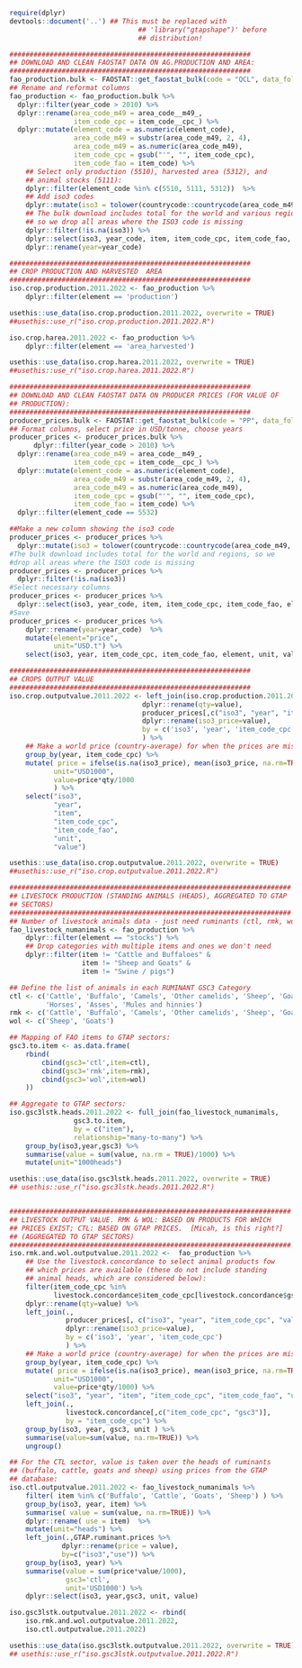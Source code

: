```R
require(dplyr)
devtools::document('..') ## This must be replaced with
                                ## 'library("gtapshape")' before
                                ## distribution!

############################################################
## DOWNLOAD AND CLEAN FAOSTAT DATA ON AG.PRODUCTION AND AREA:
############################################################
fao_production.bulk <- FAOSTAT::get_faostat_bulk(code = "QCL", data_folder =   tempdir())
## Rename and reformat columns
fao_production <- fao_production.bulk %>%
  dplyr::filter(year_code > 2010) %>%
  dplyr::rename(area_code_m49 = area_code__m49_,
                item_code_cpc = item_code__cpc_) %>%
  dplyr::mutate(element_code = as.numeric(element_code),
                area_code_m49 = substr(area_code_m49, 2, 4),
                area_code_m49 = as.numeric(area_code_m49),
                item_code_cpc = gsub("'", "", item_code_cpc),
                item_code_fao = item_code) %>%
    ## Select only production (5510), harvested area (5312), and
    ## animal stocks (5111):
    dplyr::filter(element_code %in% c(5510, 5111, 5312))  %>%
    ## Add iso3 codes
    dplyr::mutate(iso3 = tolower(countrycode::countrycode(area_code_m49, 'iso3n', 'iso3c'))) %>%
    ## The bulk download includes total for the world and various regions,
    ## so we drop all areas where the ISO3 code is missing
    dplyr::filter(!is.na(iso3)) %>%
    dplyr::select(iso3, year_code, item, item_code_cpc, item_code_fao, element, unit, value) %>%
    dplyr::rename(year=year_code)

############################################################
## CROP PRODUCTION AND HARVESTED  AREA
############################################################
iso.crop.production.2011.2022 <- fao_production %>%
    dplyr::filter(element == 'production')

usethis::use_data(iso.crop.production.2011.2022, overwrite = TRUE)
##usethis::use_r("iso.crop.production.2011.2022.R")

iso.crop.harea.2011.2022 <- fao_production %>%
    dplyr::filter(element == 'area_harvested')

usethis::use_data(iso.crop.harea.2011.2022, overwrite = TRUE)
##usethis::use_r("iso.crop.harea.2011.2022.R")

############################################################
## DOWNLOAD AND CLEAN FAOSTAT DATA ON PRODUCER PRICES (FOR VALUE OF
## PRODUCTION):
############################################################
producer_prices.bulk <- FAOSTAT::get_faostat_bulk(code = "PP", data_folder = tempdir())
## Format columns, select price in USD/tonne, choose years
producer_prices <- producer_prices.bulk %>%
      dplyr::filter(year_code > 2010) %>%
  dplyr::rename(area_code_m49 = area_code__m49_,
                item_code_cpc = item_code__cpc_) %>%
  dplyr::mutate(element_code = as.numeric(element_code),
                area_code_m49 = substr(area_code_m49, 2, 4),
                area_code_m49 = as.numeric(area_code_m49),
                item_code_cpc = gsub("'", "", item_code_cpc),
                item_code_fao = item_code) %>%
  dplyr::filter(element_code == 5532)

##Make a new column showing the iso3 code
producer_prices <- producer_prices %>%
  dplyr::mutate(iso3 = tolower(countrycode::countrycode(area_code_m49, 'iso3n', 'iso3c')))
#The bulk download includes total for the world and regions, so we
#drop all areas where the ISO3 code is missing
producer_prices <- producer_prices %>%
  dplyr::filter(!is.na(iso3))
#Select necessary columns
producer_prices <- producer_prices %>%
  dplyr::select(iso3, year_code, item, item_code_cpc, item_code_fao, element, unit, value)
#Save
producer_prices <- producer_prices %>%
    dplyr::rename(year=year_code)  %>%
    mutate(element="price",
           unit="USD.t") %>%
    select(iso3, year, item_code_cpc, item_code_fao, element, unit, value)

############################################################
## CROPS OUTPUT VALUE
############################################################
iso.crop.outputvalue.2011.2022 <- left_join(iso.crop.production.2011.2022 %>%
                                 dplyr::rename(qty=value),
                                 producer_prices[,c("iso3", "year", "item_code_cpc", "value")] %>%
                                 dplyr::rename(iso3_price=value),
                                 by = c('iso3', 'year', 'item_code_cpc')
                                 ) %>%
    ## Make a world price (country-average) for when the prices are missing
    group_by(year, item_code_cpc) %>%
    mutate( price = ifelse(is.na(iso3_price), mean(iso3_price, na.rm=TRUE), iso3_price),
           unit="USD1000",
           value=price*qty/1000
           ) %>%
    select("iso3",
           "year",
           "item",
           "item_code_cpc",
           "item_code_fao",
           "unit",
           "value")

usethis::use_data(iso.crop.outputvalue.2011.2022, overwrite = TRUE)
##usethis::use_r("iso.crop.outputvalue.2011.2022.R")

######################################################################
## LIVESTOCK PRODUCTION (STANDING ANIMALS (HEADS), AGGREGATED TO GTAP
## SECTORS)
######################################################################
## Number of livestock animals data - just need ruminants (ctl, rmk, wol GTAP categories)
fao_livestock_numanimals <- fao_production %>%
    dplyr::filter(element == "stocks") %>%
    ## Drop categories with multiple items and ones we don't need
    dplyr::filter(item != "Cattle and Buffaloes" &
                  item != "Sheep and Goats" &
                  item != "Swine / pigs")

## Define the list of animals in each RUMINANT GSC3 Category
ctl <- c('Cattle', 'Buffalo', 'Camels', 'Other camelids', 'Sheep', 'Goats',
         'Horses', 'Asses', 'Mules and hinnies')
rmk <- c('Cattle', 'Buffalo', 'Camels', 'Other camelids', 'Sheep', 'Goats')
wol <- c('Sheep', 'Goats')

## Mapping of FAO items to GTAP sectors:
gsc3.to.item <- as.data.frame(
    rbind(
        cbind(gsc3='ctl',item=ctl),
        cbind(gsc3='rmk',item=rmk),
        cbind(gsc3='wol',item=wol)
    ))

## Aggregate to GTAP sectors:
iso.gsc3lstk.heads.2011.2022 <- full_join(fao_livestock_numanimals,
                gsc3.to.item,
                by = c("item"),
                relationship="many-to-many") %>%
    group_by(iso3,year,gsc3) %>%
    summarise(value = sum(value, na.rm = TRUE)/1000) %>%
    mutate(unit="1000heads")

usethis::use_data(iso.gsc3lstk.heads.2011.2022, overwrite = TRUE)
## usethis::use_r("iso.gsc3lstk.heads.2011.2022.R")


######################################################################
## LIVESTOCK OUTPUT VALUE. RMK & WOL: BASED ON PRODUCTS FOR WHICH
## PRICES EXIST; CTL: BASED ON GTAP PRICES.  [Micah, is this right?]
## (AGGREGATED TO GTAP SECTORS)
######################################################################
iso.rmk.and.wol.outputvalue.2011.2022 <-  fao_production %>%
    ## Use the livestock.concordance to select animal products fow
    ## which prices are available (these do not include standing
    ## animal heads, which are considered below):
    filter(item_code_cpc %in%
           livestock.concordance$item_code_cpc[livestock.concordance$gsc3 %in% c("wol","rmk")]) %>%
    dplyr::rename(qty=value) %>%
    left_join(.,
              producer_prices[, c("iso3", "year", "item_code_cpc", "value")] %>%
              dplyr::rename(iso3_price=value),
              by = c('iso3', 'year', 'item_code_cpc')
              ) %>%
    ## Make a world price (country-average) for when the prices are missing
    group_by(year, item_code_cpc) %>%
    mutate( price = ifelse(is.na(iso3_price), mean(iso3_price, na.rm=TRUE), iso3_price),
           unit="USD1000",
           value=price*qty/1000) %>%
    select("iso3", "year", "item", "item_code_cpc", "item_code_fao", "unit", "value") %>%
    left_join(.,
              livestock.concordance[,c("item_code_cpc", "gsc3")],
              by = "item_code_cpc") %>%
    group_by(iso3, year, gsc3, unit ) %>%
    summarise(value=sum(value, na.rm=TRUE)) %>%
    ungroup()

## For the CTL sector, value is taken over the heads of ruminants
## (buffalo, cattle, goats and sheep) using prices from the GTAP
## database:
iso.ctl.outputvalue.2011.2022 <- fao_livestock_numanimals %>%
    filter( item %in% c('Buffalo', 'Cattle', 'Goats', 'Sheep') ) %>%
    group_by(iso3, year, item) %>%
    summarise( value = sum(value, na.rm=TRUE)) %>%
    dplyr::rename( use = item)  %>%
    mutate(unit="heads") %>%
    left_join(.,GTAP.ruminant.prices %>%
             dplyr::rename(price = value),
             by=c("iso3","use")) %>%
    group_by(iso3, year) %>%
    summarise(value = sum(price*value/1000),
              gsc3='ctl',
              unit='USD1000') %>%
    dplyr::select(iso3, year,gsc3, unit, value)

iso.gsc3lstk.outputvalue.2011.2022 <- rbind(
    iso.rmk.and.wol.outputvalue.2011.2022,
    iso.ctl.outputvalue.2011.2022)

usethis::use_data(iso.gsc3lstk.outputvalue.2011.2022, overwrite = TRUE)
## usethis::use_r("iso.gsc3lstk.outputvalue.2011.2022.R")
```
